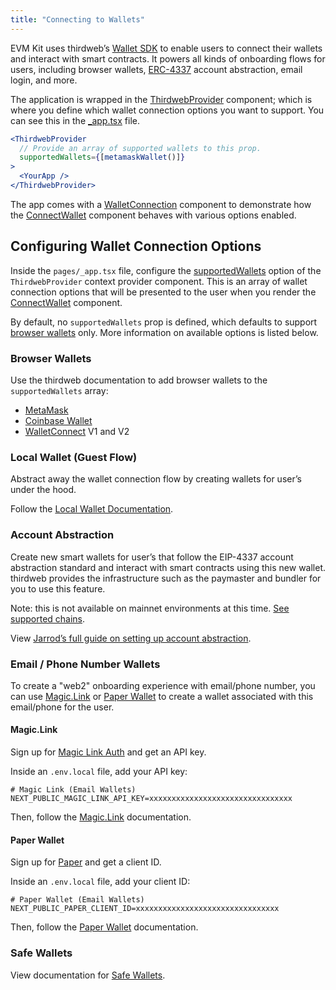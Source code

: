 ```yaml
---
title: "Connecting to Wallets"
---
```


EVM Kit uses thirdweb&rsquo;s [Wallet SDK](https://portal.thirdweb.com/wallet) to enable users to connect their wallets
and interact with smart contracts. It powers all kinds of onboarding flows for users, including browser wallets,
[ERC-4337](https://blog.jarrodwatts.com/what-is-account-abstraction-and-how-does-eip-4337-work) account abstraction, email login, and more.

The application is wrapped in the [ThirdwebProvider](https://portal.thirdweb.com/react/react.thirdwebprovider) component; which is where you define
which wallet connection options you want to support. You can see this in the [\_app.tsx](https://github.com/jarrodwatts/evmkit/blob/main/template/application/pages/_app.tsx)
file.

```jsx pages/_app.tsx
<ThirdwebProvider
  // Provide an array of supported wallets to this prop.
  supportedWallets={[metamaskWallet()]}
>
  <YourApp />
</ThirdwebProvider>
```

The app comes with a [WalletConnection](https://github.com/jarrodwatts/evmkit/blob/main/template/application/components/demo/WalletConnection.tsx)
component to demonstrate how the [ConnectWallet](https://portal.thirdweb.com/react/react.connectwallet) component behaves with various options enabled.

## Configuring Wallet Connection Options

Inside the `pages/_app.tsx` file, configure the [supportedWallets](https://portal.thirdweb.com/react/react.thirdwebprovider#supportedwallets-optional)
option of the `ThirdwebProvider` context provider component. This is an array of wallet connection options that will be presented to the user when you
render the [ConnectWallet](https://portal.thirdweb.com/react/react.connectwallet) component.

By default, no `supportedWallets` prop is defined, which defaults to support [browser wallets](#browser-wallets) only. More information on available options is listed below.

### Browser Wallets

Use the thirdweb documentation to add browser wallets to the `supportedWallets` array:

- [MetaMask](https://portal.thirdweb.com/react/react.coinbasewallet#usage-with-connectwallet)
- [Coinbase Wallet](https://portal.thirdweb.com/react/react.coinbasewallet#usage-with-connectwallet)
- [WalletConnect](https://portal.thirdweb.com/react/react.walletconnect#usage-with-connectwallet) V1 and V2

### Local Wallet (Guest Flow)

Abstract away the wallet connection flow by creating wallets for user&rsquo;s under the hood.

Follow the [Local Wallet Documentation](https://portal.thirdweb.com/react/react.localwallet#usage-with-connectwallet).

### Account Abstraction

Create new smart wallets for user&rsquo;s that follow the EIP-4337 account abstraction standard and interact
with smart contracts using this new wallet.
thirdweb provides the infrastructure such as the paymaster and bundler for you to use this feature.

Note: this is not available on mainnet environments at this time. [See supported chains](https://portal.thirdweb.com/wallet/smart-wallet#supported-chains).

View [Jarrod&rsquo;s full guide on setting up account abstraction](https://blog.jarrodwatts.com/i-fixed-web3-onboarding).

### Email / Phone Number Wallets

To create a "web2" onboarding experience with email/phone number, you can use
[Magic.Link](https://portal.thirdweb.com/react/react.magiclink) or
[Paper Wallet](https://portal.thirdweb.com/react/react.paperwallet) to create a wallet associated with this email/phone for the user.

#### Magic.Link

Sign up for [Magic Link Auth](https://magic.link/auth) and get an API key.

Inside an `.env.local` file, add your API key:

```env
# Magic Link (Email Wallets)
NEXT_PUBLIC_MAGIC_LINK_API_KEY=xxxxxxxxxxxxxxxxxxxxxxxxxxxxxxxx
```

Then, follow the [Magic.Link](https://portal.thirdweb.com/react/react.magiclink) documentation.

#### Paper Wallet

Sign up for [Paper](https://withpaper.com/) and get a client ID.

Inside an `.env.local` file, add your client ID:

```env
# Paper Wallet (Email Wallets)
NEXT_PUBLIC_PAPER_CLIENT_ID=xxxxxxxxxxxxxxxxxxxxxxxxxxxxxxxx
```

Then, follow the [Paper Wallet](https://portal.thirdweb.com/react/react.paperwallet) documentation.

### Safe Wallets

View documentation for [Safe Wallets](https://portal.thirdweb.com/react/react.safewallet).
